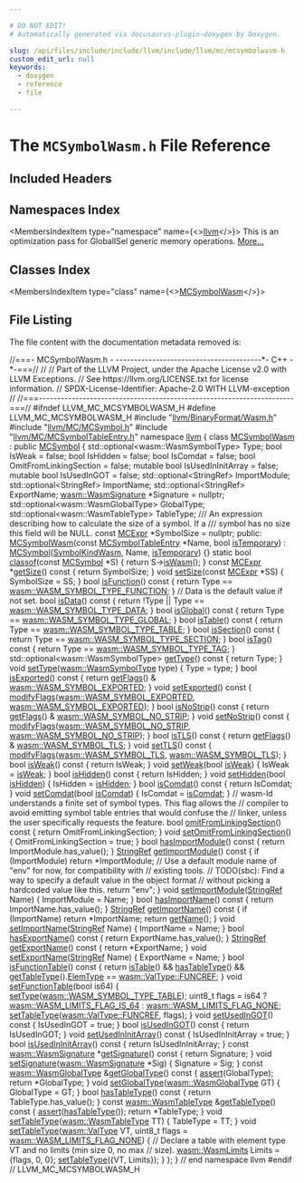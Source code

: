 ```yaml
---

# DO NOT EDIT!
# Automatically generated via docusaurus-plugin-doxygen by Doxygen.

slug: /api/files/include/include/llvm/include/llvm/mc/mcsymbolwasm-h
custom_edit_url: null
keywords:
  - doxygen
  - reference
  - file

---
```





# The `MCSymbolWasm.h` File Reference

<DoxygenPage pluginConfig={pluginConfig}>



## Included Headers

<IncludesList>
<IncludesListItem
  filePath="llvm/BinaryFormat/Wasm.h"
  permalink="/docs/api/files/include/include/llvm/include/llvm/binaryformat/wasm-h"
  isLocal="true" />
<IncludesListItem
  filePath="llvm/MC/MCSymbol.h"
  permalink="/docs/api/files/include/include/llvm/include/llvm/mc/mcsymbol-h"
  isLocal="true" />
<IncludesListItem
  filePath="llvm/MC/MCSymbolTableEntry.h"
  permalink="/docs/api/files/include/include/llvm/include/llvm/mc/mcsymboltableentry-h"
  isLocal="true" />
</IncludesList>

## Namespaces Index

<MembersIndex>

<MembersIndexItem
  type="namespace"
  name={<><a href="/docs/api/namespaces/llvm">llvm</a></>}>
This is an optimization pass for GlobalISel generic memory operations. <a href="/docs/api/namespaces/llvm/#details">More...</a>
</MembersIndexItem>

</MembersIndex>

## Classes Index

<MembersIndex>

<MembersIndexItem
  type="class"
  name={<><a href="/docs/api/classes/llvm/mcsymbolwasm">MCSymbolWasm</a></>}>
</MembersIndexItem>

</MembersIndex>


## File Listing

The file content with the documentation metadata removed is:

<ProgramListing>

<Link id="l00001" /><CodeLine lineNumber="1"><Highlight kind="comment">//===- MCSymbolWasm.h -  ----------------------------------------&#42;- C++ -&#42;-===//</Highlight><Highlight kind="normal"></Highlight></CodeLine>
<Link id="l00002" /><CodeLine lineNumber="2"><Highlight kind="normal"></Highlight><Highlight kind="comment">//</Highlight><Highlight kind="normal"></Highlight></CodeLine>
<Link id="l00003" /><CodeLine lineNumber="3"><Highlight kind="normal"></Highlight><Highlight kind="comment">// Part of the LLVM Project, under the Apache License v2.0 with LLVM Exceptions.</Highlight><Highlight kind="normal"></Highlight></CodeLine>
<Link id="l00004" /><CodeLine lineNumber="4"><Highlight kind="normal"></Highlight><Highlight kind="comment">// See https://llvm.org/LICENSE.txt for license information.</Highlight><Highlight kind="normal"></Highlight></CodeLine>
<Link id="l00005" /><CodeLine lineNumber="5"><Highlight kind="normal"></Highlight><Highlight kind="comment">// SPDX-License-Identifier: Apache-2.0 WITH LLVM-exception</Highlight><Highlight kind="normal"></Highlight></CodeLine>
<Link id="l00006" /><CodeLine lineNumber="6"><Highlight kind="normal"></Highlight><Highlight kind="comment">//</Highlight><Highlight kind="normal"></Highlight></CodeLine>
<Link id="l00007" /><CodeLine lineNumber="7"><Highlight kind="normal"></Highlight><Highlight kind="comment">//===----------------------------------------------------------------------===//</Highlight><Highlight kind="normal"></Highlight></CodeLine>
<Link id="l00008" /><CodeLine lineNumber="8"><Highlight kind="normal"></Highlight><Highlight kind="preprocessor">#ifndef LLVM&#95;MC&#95;MCSYMBOLWASM&#95;H</Highlight><Highlight kind="normal"></Highlight></CodeLine>
<Link id="l00009" /><CodeLine lineNumber="9"><Highlight kind="normal"></Highlight><Highlight kind="preprocessor">#define LLVM&#95;MC&#95;MCSYMBOLWASM&#95;H</Highlight><Highlight kind="normal"></Highlight></CodeLine>
<Link id="l00010" /><CodeLine lineNumber="10"><Highlight kind="normal"></Highlight></CodeLine>
<Link id="l00011" /><CodeLine lineNumber="11"><Highlight kind="normal"></Highlight><Highlight kind="preprocessor">#include &quot;<a href="/docs/api/files/include/include/llvm/include/llvm/binaryformat/wasm-h">llvm/BinaryFormat/Wasm.h</a>&quot;</Highlight><Highlight kind="normal"></Highlight></CodeLine>
<Link id="l00012" /><CodeLine lineNumber="12"><Highlight kind="normal"></Highlight><Highlight kind="preprocessor">#include &quot;<a href="/docs/api/files/include/include/llvm/include/llvm/mc/mcsymbol-h">llvm/MC/MCSymbol.h</a>&quot;</Highlight><Highlight kind="normal"></Highlight></CodeLine>
<Link id="l00013" /><CodeLine lineNumber="13"><Highlight kind="normal"></Highlight><Highlight kind="preprocessor">#include &quot;<a href="/docs/api/files/include/include/llvm/include/llvm/mc/mcsymboltableentry-h">llvm/MC/MCSymbolTableEntry.h</a>&quot;</Highlight><Highlight kind="normal"></Highlight></CodeLine>
<Link id="l00014" /><CodeLine lineNumber="14"><Highlight kind="normal"></Highlight></CodeLine>
<Link id="l00015" /><CodeLine lineNumber="15"><Highlight kind="normal"></Highlight><Highlight kind="keyword">namespace </Highlight><Highlight kind="normal"><a href="/docs/api/namespaces/llvm">llvm</a> &#123;</Highlight></CodeLine>
<Link id="l00016" /><CodeLine lineNumber="16"><Highlight kind="normal"></Highlight></CodeLine>
<Link id="l00017" /><CodeLine lineNumber="17" lineLink="/docs/api/classes/llvm/mcsymbolwasm"><Highlight kind="normal"></Highlight><Highlight kind="keyword">class </Highlight><Highlight kind="normal"><a href="/docs/api/classes/llvm/mcsymbolwasm/#a3b1a4d377afcb0e8b74c7b1da059ed45">MCSymbolWasm</a> : </Highlight><Highlight kind="keyword">public</Highlight><Highlight kind="normal"> <a href="/docs/api/classes/llvm/mcsymbol/#a66a74a9d90f80bcf982d70ab2446862e">MCSymbol</a> &#123;</Highlight></CodeLine>
<Link id="l00018" /><CodeLine lineNumber="18"><Highlight kind="normal">  std::optional&lt;wasm::WasmSymbolType&gt; Type;</Highlight></CodeLine>
<Link id="l00019" /><CodeLine lineNumber="19"><Highlight kind="normal">  </Highlight><Highlight kind="keywordtype">bool</Highlight><Highlight kind="normal"> IsWeak = </Highlight><Highlight kind="keyword">false</Highlight><Highlight kind="normal">;</Highlight></CodeLine>
<Link id="l00020" /><CodeLine lineNumber="20"><Highlight kind="normal">  </Highlight><Highlight kind="keywordtype">bool</Highlight><Highlight kind="normal"> IsHidden = </Highlight><Highlight kind="keyword">false</Highlight><Highlight kind="normal">;</Highlight></CodeLine>
<Link id="l00021" /><CodeLine lineNumber="21"><Highlight kind="normal">  </Highlight><Highlight kind="keywordtype">bool</Highlight><Highlight kind="normal"> IsComdat = </Highlight><Highlight kind="keyword">false</Highlight><Highlight kind="normal">;</Highlight></CodeLine>
<Link id="l00022" /><CodeLine lineNumber="22"><Highlight kind="normal">  </Highlight><Highlight kind="keywordtype">bool</Highlight><Highlight kind="normal"> OmitFromLinkingSection = </Highlight><Highlight kind="keyword">false</Highlight><Highlight kind="normal">;</Highlight></CodeLine>
<Link id="l00023" /><CodeLine lineNumber="23"><Highlight kind="normal">  </Highlight><Highlight kind="keyword">mutable</Highlight><Highlight kind="normal"> </Highlight><Highlight kind="keywordtype">bool</Highlight><Highlight kind="normal"> IsUsedInInitArray = </Highlight><Highlight kind="keyword">false</Highlight><Highlight kind="normal">;</Highlight></CodeLine>
<Link id="l00024" /><CodeLine lineNumber="24"><Highlight kind="normal">  </Highlight><Highlight kind="keyword">mutable</Highlight><Highlight kind="normal"> </Highlight><Highlight kind="keywordtype">bool</Highlight><Highlight kind="normal"> IsUsedInGOT = </Highlight><Highlight kind="keyword">false</Highlight><Highlight kind="normal">;</Highlight></CodeLine>
<Link id="l00025" /><CodeLine lineNumber="25"><Highlight kind="normal">  std::optional&lt;StringRef&gt; ImportModule;</Highlight></CodeLine>
<Link id="l00026" /><CodeLine lineNumber="26"><Highlight kind="normal">  std::optional&lt;StringRef&gt; ImportName;</Highlight></CodeLine>
<Link id="l00027" /><CodeLine lineNumber="27"><Highlight kind="normal">  std::optional&lt;StringRef&gt; ExportName;</Highlight></CodeLine>
<Link id="l00028" /><CodeLine lineNumber="28"><Highlight kind="normal">  <a href="/docs/api/structs/llvm/wasm/wasmsignature">wasm::WasmSignature</a> &#42;Signature = </Highlight><Highlight kind="keyword">nullptr</Highlight><Highlight kind="normal">;</Highlight></CodeLine>
<Link id="l00029" /><CodeLine lineNumber="29"><Highlight kind="normal">  std::optional&lt;wasm::WasmGlobalType&gt; GlobalType;</Highlight></CodeLine>
<Link id="l00030" /><CodeLine lineNumber="30"><Highlight kind="normal">  std::optional&lt;wasm::WasmTableType&gt; TableType;</Highlight></CodeLine>
<Link id="l00031" /><CodeLine lineNumber="31"><Highlight kind="normal"></Highlight><Highlight kind="comment"></Highlight></CodeLine>
<Link id="l00032" /><CodeLine lineNumber="32"><Highlight kind="comment">  /// An expression describing how to calculate the size of a symbol. If a</Highlight></CodeLine>
<Link id="l00033" /><CodeLine lineNumber="33"><Highlight kind="comment">  /// symbol has no size this field will be NULL.</Highlight><Highlight kind="normal"></Highlight></CodeLine>
<Link id="l00034" /><CodeLine lineNumber="34"><Highlight kind="normal">  </Highlight><Highlight kind="keyword">const</Highlight><Highlight kind="normal"> <a href="/docs/api/classes/llvm/mcsymbol/#a4003ba7a2726fde2214660963213cc31">MCExpr</a> &#42;SymbolSize = </Highlight><Highlight kind="keyword">nullptr</Highlight><Highlight kind="normal">;</Highlight></CodeLine>
<Link id="l00035" /><CodeLine lineNumber="35"><Highlight kind="normal"></Highlight></CodeLine>
<Link id="l00036" /><CodeLine lineNumber="36"><Highlight kind="normal"></Highlight><Highlight kind="keyword">public</Highlight><Highlight kind="normal">:</Highlight></CodeLine>
<Link id="l00037" /><CodeLine lineNumber="37" lineLink="/docs/api/classes/llvm/mcsymbolwasm/#a3b1a4d377afcb0e8b74c7b1da059ed45"><Highlight kind="normal">  <a href="/docs/api/classes/llvm/mcsymbolwasm/#a3b1a4d377afcb0e8b74c7b1da059ed45">MCSymbolWasm</a>(</Highlight><Highlight kind="keyword">const</Highlight><Highlight kind="normal"> <a href="/docs/api/namespaces/llvm/#a9f4cf9e4567dcf87070176a271b63e38">MCSymbolTableEntry</a> &#42;Name, </Highlight><Highlight kind="keywordtype">bool</Highlight><Highlight kind="normal"> <a href="/docs/api/classes/llvm/mcsymbol/#acb1c818c7e94eb25afce63fc2f91c0e2">isTemporary</a>)</Highlight></CodeLine>
<Link id="l00038" /><CodeLine lineNumber="38"><Highlight kind="normal">      : <a href="/docs/api/classes/llvm/mcsymbol/#a66a74a9d90f80bcf982d70ab2446862e">MCSymbol</a>(<a href="/docs/api/classes/llvm/mcsymbol/#ab8dab642726ffad2a75d9fb7e4ec4291aba489d15d843572410f5bbf9dcba0934">SymbolKindWasm</a>, Name, <a href="/docs/api/classes/llvm/mcsymbol/#acb1c818c7e94eb25afce63fc2f91c0e2">isTemporary</a>) &#123;&#125;</Highlight></CodeLine>
<Link id="l00039" /><CodeLine lineNumber="39" lineLink="/docs/api/classes/llvm/mcsymbolwasm/#a18b060951fe2c68b6071614499e1d8ab"><Highlight kind="normal">  </Highlight><Highlight kind="keyword">static</Highlight><Highlight kind="normal"> </Highlight><Highlight kind="keywordtype">bool</Highlight><Highlight kind="normal"> <a href="/docs/api/classes/llvm/mcsymbolwasm/#a18b060951fe2c68b6071614499e1d8ab">classof</a>(</Highlight><Highlight kind="keyword">const</Highlight><Highlight kind="normal"> <a href="/docs/api/classes/llvm/mcsymbol/#a66a74a9d90f80bcf982d70ab2446862e">MCSymbol</a> &#42;S) &#123; </Highlight><Highlight kind="keywordflow">return</Highlight><Highlight kind="normal"> S-&gt;<a href="/docs/api/classes/llvm/mcsymbol/#a063e60f6284c95d6447e7afbfb4e8ace">isWasm</a>(); &#125;</Highlight></CodeLine>
<Link id="l00040" /><CodeLine lineNumber="40"><Highlight kind="normal"></Highlight></CodeLine>
<Link id="l00041" /><CodeLine lineNumber="41" lineLink="/docs/api/classes/llvm/mcsymbolwasm/#a4be99a3a42bbf0d95ef6ae77e3739696"><Highlight kind="normal">  </Highlight><Highlight kind="keyword">const</Highlight><Highlight kind="normal"> <a href="/docs/api/classes/llvm/mcsymbol/#a4003ba7a2726fde2214660963213cc31">MCExpr</a> &#42;<a href="/docs/api/classes/llvm/mcsymbolwasm/#a4be99a3a42bbf0d95ef6ae77e3739696">getSize</a>()</Highlight><Highlight kind="keyword"> const </Highlight><Highlight kind="normal">&#123; </Highlight><Highlight kind="keywordflow">return</Highlight><Highlight kind="normal"> SymbolSize; &#125;</Highlight></CodeLine>
<Link id="l00042" /><CodeLine lineNumber="42" lineLink="/docs/api/classes/llvm/mcsymbolwasm/#af330152133430b4db138c108eeda9afa"><Highlight kind="normal">  </Highlight><Highlight kind="keywordtype">void</Highlight><Highlight kind="normal"> <a href="/docs/api/classes/llvm/mcsymbolwasm/#af330152133430b4db138c108eeda9afa">setSize</a>(</Highlight><Highlight kind="keyword">const</Highlight><Highlight kind="normal"> <a href="/docs/api/classes/llvm/mcsymbol/#a4003ba7a2726fde2214660963213cc31">MCExpr</a> &#42;SS) &#123; SymbolSize = SS; &#125;</Highlight></CodeLine>
<Link id="l00043" /><CodeLine lineNumber="43"><Highlight kind="normal"></Highlight></CodeLine>
<Link id="l00044" /><CodeLine lineNumber="44" lineLink="/docs/api/classes/llvm/mcsymbolwasm/#af29669e65379f28f1a8a33c9669d10c9"><Highlight kind="normal">  </Highlight><Highlight kind="keywordtype">bool</Highlight><Highlight kind="normal"> <a href="/docs/api/classes/llvm/mcsymbolwasm/#af29669e65379f28f1a8a33c9669d10c9">isFunction</a>()</Highlight><Highlight kind="keyword"> const </Highlight><Highlight kind="normal">&#123; </Highlight><Highlight kind="keywordflow">return</Highlight><Highlight kind="normal"> Type == <a href="/docs/api/namespaces/llvm/wasm/#a6ee7ebc24e11c434031e9653d7f00529ae2d3246e8f9451c96b200707078c83d9">wasm::WASM&#95;SYMBOL&#95;TYPE&#95;FUNCTION</a>; &#125;</Highlight></CodeLine>
<Link id="l00045" /><CodeLine lineNumber="45"><Highlight kind="normal">  </Highlight><Highlight kind="comment">// Data is the default value if not set.</Highlight><Highlight kind="normal"></Highlight></CodeLine>
<Link id="l00046" /><CodeLine lineNumber="46" lineLink="/docs/api/classes/llvm/mcsymbolwasm/#ae44253a72e870a7e69f9b7ce14a20ae6"><Highlight kind="normal">  </Highlight><Highlight kind="keywordtype">bool</Highlight><Highlight kind="normal"> <a href="/docs/api/classes/llvm/mcsymbolwasm/#ae44253a72e870a7e69f9b7ce14a20ae6">isData</a>()</Highlight><Highlight kind="keyword"> const </Highlight><Highlight kind="normal">&#123; </Highlight><Highlight kind="keywordflow">return</Highlight><Highlight kind="normal"> !Type || Type == <a href="/docs/api/namespaces/llvm/wasm/#a6ee7ebc24e11c434031e9653d7f00529a3bf8c7186acf1ffbf50c1f7c915554bb">wasm::WASM&#95;SYMBOL&#95;TYPE&#95;DATA</a>; &#125;</Highlight></CodeLine>
<Link id="l00047" /><CodeLine lineNumber="47" lineLink="/docs/api/classes/llvm/mcsymbolwasm/#a021e36df6773457087c3395d22ad76f2"><Highlight kind="normal">  </Highlight><Highlight kind="keywordtype">bool</Highlight><Highlight kind="normal"> <a href="/docs/api/classes/llvm/mcsymbolwasm/#a021e36df6773457087c3395d22ad76f2">isGlobal</a>()</Highlight><Highlight kind="keyword"> const </Highlight><Highlight kind="normal">&#123; </Highlight><Highlight kind="keywordflow">return</Highlight><Highlight kind="normal"> Type == <a href="/docs/api/namespaces/llvm/wasm/#a6ee7ebc24e11c434031e9653d7f00529a36f3d68b8025222c9f73a586aee5932f">wasm::WASM&#95;SYMBOL&#95;TYPE&#95;GLOBAL</a>; &#125;</Highlight></CodeLine>
<Link id="l00048" /><CodeLine lineNumber="48" lineLink="/docs/api/classes/llvm/mcsymbolwasm/#ab9ab563f7a291d954ed63612309b8161"><Highlight kind="normal">  </Highlight><Highlight kind="keywordtype">bool</Highlight><Highlight kind="normal"> <a href="/docs/api/classes/llvm/mcsymbolwasm/#ab9ab563f7a291d954ed63612309b8161">isTable</a>()</Highlight><Highlight kind="keyword"> const </Highlight><Highlight kind="normal">&#123; </Highlight><Highlight kind="keywordflow">return</Highlight><Highlight kind="normal"> Type == <a href="/docs/api/namespaces/llvm/wasm/#a6ee7ebc24e11c434031e9653d7f00529a7e6d4cfa5233363b413a1b9997c98d7c">wasm::WASM&#95;SYMBOL&#95;TYPE&#95;TABLE</a>; &#125;</Highlight></CodeLine>
<Link id="l00049" /><CodeLine lineNumber="49" lineLink="/docs/api/classes/llvm/mcsymbolwasm/#aa0b7daf6c01b225f2a0b4e232c8b7a50"><Highlight kind="normal">  </Highlight><Highlight kind="keywordtype">bool</Highlight><Highlight kind="normal"> <a href="/docs/api/classes/llvm/mcsymbolwasm/#aa0b7daf6c01b225f2a0b4e232c8b7a50">isSection</a>()</Highlight><Highlight kind="keyword"> const </Highlight><Highlight kind="normal">&#123; </Highlight><Highlight kind="keywordflow">return</Highlight><Highlight kind="normal"> Type == <a href="/docs/api/namespaces/llvm/wasm/#a6ee7ebc24e11c434031e9653d7f00529ad7d988e101231ece62ebfe7d06884a1f">wasm::WASM&#95;SYMBOL&#95;TYPE&#95;SECTION</a>; &#125;</Highlight></CodeLine>
<Link id="l00050" /><CodeLine lineNumber="50" lineLink="/docs/api/classes/llvm/mcsymbolwasm/#ae56e445b93e9f0caadc3de0b4b77aab7"><Highlight kind="normal">  </Highlight><Highlight kind="keywordtype">bool</Highlight><Highlight kind="normal"> <a href="/docs/api/classes/llvm/mcsymbolwasm/#ae56e445b93e9f0caadc3de0b4b77aab7">isTag</a>()</Highlight><Highlight kind="keyword"> const </Highlight><Highlight kind="normal">&#123; </Highlight><Highlight kind="keywordflow">return</Highlight><Highlight kind="normal"> Type == <a href="/docs/api/namespaces/llvm/wasm/#a6ee7ebc24e11c434031e9653d7f00529a47169d0c34c301e7580280da4dc576a6">wasm::WASM&#95;SYMBOL&#95;TYPE&#95;TAG</a>; &#125;</Highlight></CodeLine>
<Link id="l00051" /><CodeLine lineNumber="51"><Highlight kind="normal"></Highlight></CodeLine>
<Link id="l00052" /><CodeLine lineNumber="52" lineLink="/docs/api/classes/llvm/mcsymbolwasm/#af3dcaf743b04a6ee2c241b2259959b4a"><Highlight kind="normal">  std::optional&lt;wasm::WasmSymbolType&gt; <a href="/docs/api/classes/llvm/mcsymbolwasm/#af3dcaf743b04a6ee2c241b2259959b4a">getType</a>()</Highlight><Highlight kind="keyword"> const </Highlight><Highlight kind="normal">&#123; </Highlight><Highlight kind="keywordflow">return</Highlight><Highlight kind="normal"> Type; &#125;</Highlight></CodeLine>
<Link id="l00053" /><CodeLine lineNumber="53"><Highlight kind="normal"></Highlight></CodeLine>
<Link id="l00054" /><CodeLine lineNumber="54" lineLink="/docs/api/classes/llvm/mcsymbolwasm/#a817a67945b1632513e9b43ca0da9aacd"><Highlight kind="normal">  </Highlight><Highlight kind="keywordtype">void</Highlight><Highlight kind="normal"> <a href="/docs/api/classes/llvm/mcsymbolwasm/#a817a67945b1632513e9b43ca0da9aacd">setType</a>(<a href="/docs/api/namespaces/llvm/wasm/#a6ee7ebc24e11c434031e9653d7f00529">wasm::WasmSymbolType</a> type) &#123; Type = type; &#125;</Highlight></CodeLine>
<Link id="l00055" /><CodeLine lineNumber="55"><Highlight kind="normal"></Highlight></CodeLine>
<Link id="l00056" /><CodeLine lineNumber="56" lineLink="/docs/api/classes/llvm/mcsymbolwasm/#a2b84295e51434ac5b2b268a2fa7c130c"><Highlight kind="normal">  </Highlight><Highlight kind="keywordtype">bool</Highlight><Highlight kind="normal"> <a href="/docs/api/classes/llvm/mcsymbolwasm/#a2b84295e51434ac5b2b268a2fa7c130c">isExported</a>()</Highlight><Highlight kind="keyword"> const </Highlight><Highlight kind="normal">&#123;</Highlight></CodeLine>
<Link id="l00057" /><CodeLine lineNumber="57"><Highlight kind="normal">    </Highlight><Highlight kind="keywordflow">return</Highlight><Highlight kind="normal"> <a href="/docs/api/classes/llvm/mcsymbol/#a712cacf1731d527651876ac16e90cad0">getFlags</a>() &amp; <a href="/docs/api/namespaces/llvm/wasm/#a8030ced805cc560d06af7948a8f6bb6f">wasm::WASM&#95;SYMBOL&#95;EXPORTED</a>;</Highlight></CodeLine>
<Link id="l00058" /><CodeLine lineNumber="58"><Highlight kind="normal">  &#125;</Highlight></CodeLine>
<Link id="l00059" /><CodeLine lineNumber="59" lineLink="/docs/api/classes/llvm/mcsymbolwasm/#ab601ca3b61286b47c425b061856e876f"><Highlight kind="normal">  </Highlight><Highlight kind="keywordtype">void</Highlight><Highlight kind="normal"> <a href="/docs/api/classes/llvm/mcsymbolwasm/#ab601ca3b61286b47c425b061856e876f">setExported</a>()</Highlight><Highlight kind="keyword"> const </Highlight><Highlight kind="normal">&#123;</Highlight></CodeLine>
<Link id="l00060" /><CodeLine lineNumber="60"><Highlight kind="normal">    <a href="/docs/api/classes/llvm/mcsymbol/#a4f740178324a11d838ee335b2986d6eb">modifyFlags</a>(<a href="/docs/api/namespaces/llvm/wasm/#a8030ced805cc560d06af7948a8f6bb6f">wasm::WASM&#95;SYMBOL&#95;EXPORTED</a>, <a href="/docs/api/namespaces/llvm/wasm/#a8030ced805cc560d06af7948a8f6bb6f">wasm::WASM&#95;SYMBOL&#95;EXPORTED</a>);</Highlight></CodeLine>
<Link id="l00061" /><CodeLine lineNumber="61"><Highlight kind="normal">  &#125;</Highlight></CodeLine>
<Link id="l00062" /><CodeLine lineNumber="62"><Highlight kind="normal"></Highlight></CodeLine>
<Link id="l00063" /><CodeLine lineNumber="63" lineLink="/docs/api/classes/llvm/mcsymbolwasm/#a903f25fc3d903840c154d513b80942da"><Highlight kind="normal">  </Highlight><Highlight kind="keywordtype">bool</Highlight><Highlight kind="normal"> <a href="/docs/api/classes/llvm/mcsymbolwasm/#a903f25fc3d903840c154d513b80942da">isNoStrip</a>()</Highlight><Highlight kind="keyword"> const </Highlight><Highlight kind="normal">&#123;</Highlight></CodeLine>
<Link id="l00064" /><CodeLine lineNumber="64"><Highlight kind="normal">    </Highlight><Highlight kind="keywordflow">return</Highlight><Highlight kind="normal"> <a href="/docs/api/classes/llvm/mcsymbol/#a712cacf1731d527651876ac16e90cad0">getFlags</a>() &amp; <a href="/docs/api/namespaces/llvm/wasm/#a0ebe6b8e2293d161eef6e6ccfb89397c">wasm::WASM&#95;SYMBOL&#95;NO&#95;STRIP</a>;</Highlight></CodeLine>
<Link id="l00065" /><CodeLine lineNumber="65"><Highlight kind="normal">  &#125;</Highlight></CodeLine>
<Link id="l00066" /><CodeLine lineNumber="66" lineLink="/docs/api/classes/llvm/mcsymbolwasm/#a67c1c155ac78b299701444d7a31046e5"><Highlight kind="normal">  </Highlight><Highlight kind="keywordtype">void</Highlight><Highlight kind="normal"> <a href="/docs/api/classes/llvm/mcsymbolwasm/#a67c1c155ac78b299701444d7a31046e5">setNoStrip</a>()</Highlight><Highlight kind="keyword"> const </Highlight><Highlight kind="normal">&#123;</Highlight></CodeLine>
<Link id="l00067" /><CodeLine lineNumber="67"><Highlight kind="normal">    <a href="/docs/api/classes/llvm/mcsymbol/#a4f740178324a11d838ee335b2986d6eb">modifyFlags</a>(<a href="/docs/api/namespaces/llvm/wasm/#a0ebe6b8e2293d161eef6e6ccfb89397c">wasm::WASM&#95;SYMBOL&#95;NO&#95;STRIP</a>, <a href="/docs/api/namespaces/llvm/wasm/#a0ebe6b8e2293d161eef6e6ccfb89397c">wasm::WASM&#95;SYMBOL&#95;NO&#95;STRIP</a>);</Highlight></CodeLine>
<Link id="l00068" /><CodeLine lineNumber="68"><Highlight kind="normal">  &#125;</Highlight></CodeLine>
<Link id="l00069" /><CodeLine lineNumber="69"><Highlight kind="normal"></Highlight></CodeLine>
<Link id="l00070" /><CodeLine lineNumber="70" lineLink="/docs/api/classes/llvm/mcsymbolwasm/#af0aaed75ab9d50975313452d033616e5"><Highlight kind="normal">  </Highlight><Highlight kind="keywordtype">bool</Highlight><Highlight kind="normal"> <a href="/docs/api/classes/llvm/mcsymbolwasm/#af0aaed75ab9d50975313452d033616e5">isTLS</a>()</Highlight><Highlight kind="keyword"> const </Highlight><Highlight kind="normal">&#123; </Highlight><Highlight kind="keywordflow">return</Highlight><Highlight kind="normal"> <a href="/docs/api/classes/llvm/mcsymbol/#a712cacf1731d527651876ac16e90cad0">getFlags</a>() &amp; <a href="/docs/api/namespaces/llvm/wasm/#a406d59a61d7b0d3345136e6a0f442b6e">wasm::WASM&#95;SYMBOL&#95;TLS</a>; &#125;</Highlight></CodeLine>
<Link id="l00071" /><CodeLine lineNumber="71" lineLink="/docs/api/classes/llvm/mcsymbolwasm/#af9d60a95bc4f401939956b7328ee70d9"><Highlight kind="normal">  </Highlight><Highlight kind="keywordtype">void</Highlight><Highlight kind="normal"> <a href="/docs/api/classes/llvm/mcsymbolwasm/#af9d60a95bc4f401939956b7328ee70d9">setTLS</a>()</Highlight><Highlight kind="keyword"> const </Highlight><Highlight kind="normal">&#123;</Highlight></CodeLine>
<Link id="l00072" /><CodeLine lineNumber="72"><Highlight kind="normal">    <a href="/docs/api/classes/llvm/mcsymbol/#a4f740178324a11d838ee335b2986d6eb">modifyFlags</a>(<a href="/docs/api/namespaces/llvm/wasm/#a406d59a61d7b0d3345136e6a0f442b6e">wasm::WASM&#95;SYMBOL&#95;TLS</a>, <a href="/docs/api/namespaces/llvm/wasm/#a406d59a61d7b0d3345136e6a0f442b6e">wasm::WASM&#95;SYMBOL&#95;TLS</a>);</Highlight></CodeLine>
<Link id="l00073" /><CodeLine lineNumber="73"><Highlight kind="normal">  &#125;</Highlight></CodeLine>
<Link id="l00074" /><CodeLine lineNumber="74"><Highlight kind="normal"></Highlight></CodeLine>
<Link id="l00075" /><CodeLine lineNumber="75" lineLink="/docs/api/classes/llvm/mcsymbolwasm/#afaa960aaf1389b277d2b4698848e5a0d"><Highlight kind="normal">  </Highlight><Highlight kind="keywordtype">bool</Highlight><Highlight kind="normal"> <a href="/docs/api/classes/llvm/mcsymbolwasm/#afaa960aaf1389b277d2b4698848e5a0d">isWeak</a>()</Highlight><Highlight kind="keyword"> const </Highlight><Highlight kind="normal">&#123; </Highlight><Highlight kind="keywordflow">return</Highlight><Highlight kind="normal"> IsWeak; &#125;</Highlight></CodeLine>
<Link id="l00076" /><CodeLine lineNumber="76" lineLink="/docs/api/classes/llvm/mcsymbolwasm/#a7e5b64abdda5a509f48743e420f4acb5"><Highlight kind="normal">  </Highlight><Highlight kind="keywordtype">void</Highlight><Highlight kind="normal"> <a href="/docs/api/classes/llvm/mcsymbolwasm/#a7e5b64abdda5a509f48743e420f4acb5">setWeak</a>(</Highlight><Highlight kind="keywordtype">bool</Highlight><Highlight kind="normal"> <a href="/docs/api/classes/llvm/mcsymbolwasm/#afaa960aaf1389b277d2b4698848e5a0d">isWeak</a>) &#123; IsWeak = <a href="/docs/api/classes/llvm/mcsymbolwasm/#afaa960aaf1389b277d2b4698848e5a0d">isWeak</a>; &#125;</Highlight></CodeLine>
<Link id="l00077" /><CodeLine lineNumber="77"><Highlight kind="normal"></Highlight></CodeLine>
<Link id="l00078" /><CodeLine lineNumber="78" lineLink="/docs/api/classes/llvm/mcsymbolwasm/#a9ebc3c728aa91b31e6d827d02e55fdc6"><Highlight kind="normal">  </Highlight><Highlight kind="keywordtype">bool</Highlight><Highlight kind="normal"> <a href="/docs/api/classes/llvm/mcsymbolwasm/#a9ebc3c728aa91b31e6d827d02e55fdc6">isHidden</a>()</Highlight><Highlight kind="keyword"> const </Highlight><Highlight kind="normal">&#123; </Highlight><Highlight kind="keywordflow">return</Highlight><Highlight kind="normal"> IsHidden; &#125;</Highlight></CodeLine>
<Link id="l00079" /><CodeLine lineNumber="79" lineLink="/docs/api/classes/llvm/mcsymbolwasm/#a8d89991eadd01d39609d0b9a569bee71"><Highlight kind="normal">  </Highlight><Highlight kind="keywordtype">void</Highlight><Highlight kind="normal"> <a href="/docs/api/classes/llvm/mcsymbolwasm/#a8d89991eadd01d39609d0b9a569bee71">setHidden</a>(</Highlight><Highlight kind="keywordtype">bool</Highlight><Highlight kind="normal"> <a href="/docs/api/classes/llvm/mcsymbolwasm/#a9ebc3c728aa91b31e6d827d02e55fdc6">isHidden</a>) &#123; IsHidden = <a href="/docs/api/classes/llvm/mcsymbolwasm/#a9ebc3c728aa91b31e6d827d02e55fdc6">isHidden</a>; &#125;</Highlight></CodeLine>
<Link id="l00080" /><CodeLine lineNumber="80"><Highlight kind="normal"></Highlight></CodeLine>
<Link id="l00081" /><CodeLine lineNumber="81" lineLink="/docs/api/classes/llvm/mcsymbolwasm/#acdc1ecc9ad5f0c1a3259bd47e8ff95f9"><Highlight kind="normal">  </Highlight><Highlight kind="keywordtype">bool</Highlight><Highlight kind="normal"> <a href="/docs/api/classes/llvm/mcsymbolwasm/#acdc1ecc9ad5f0c1a3259bd47e8ff95f9">isComdat</a>()</Highlight><Highlight kind="keyword"> const </Highlight><Highlight kind="normal">&#123; </Highlight><Highlight kind="keywordflow">return</Highlight><Highlight kind="normal"> IsComdat; &#125;</Highlight></CodeLine>
<Link id="l00082" /><CodeLine lineNumber="82" lineLink="/docs/api/classes/llvm/mcsymbolwasm/#a1b2eeed02c99b34cc1252ad86bb34b69"><Highlight kind="normal">  </Highlight><Highlight kind="keywordtype">void</Highlight><Highlight kind="normal"> <a href="/docs/api/classes/llvm/mcsymbolwasm/#a1b2eeed02c99b34cc1252ad86bb34b69">setComdat</a>(</Highlight><Highlight kind="keywordtype">bool</Highlight><Highlight kind="normal"> <a href="/docs/api/classes/llvm/mcsymbolwasm/#acdc1ecc9ad5f0c1a3259bd47e8ff95f9">isComdat</a>) &#123; IsComdat = <a href="/docs/api/classes/llvm/mcsymbolwasm/#acdc1ecc9ad5f0c1a3259bd47e8ff95f9">isComdat</a>; &#125;</Highlight></CodeLine>
<Link id="l00083" /><CodeLine lineNumber="83"><Highlight kind="normal"></Highlight></CodeLine>
<Link id="l00084" /><CodeLine lineNumber="84"><Highlight kind="normal">  </Highlight><Highlight kind="comment">// wasm-ld understands a finite set of symbol types.  This flag allows the</Highlight><Highlight kind="normal"></Highlight></CodeLine>
<Link id="l00085" /><CodeLine lineNumber="85"><Highlight kind="normal">  </Highlight><Highlight kind="comment">// compiler to avoid emitting symbol table entries that would confuse the</Highlight><Highlight kind="normal"></Highlight></CodeLine>
<Link id="l00086" /><CodeLine lineNumber="86"><Highlight kind="normal">  </Highlight><Highlight kind="comment">// linker, unless the user specifically requests the feature.</Highlight><Highlight kind="normal"></Highlight></CodeLine>
<Link id="l00087" /><CodeLine lineNumber="87" lineLink="/docs/api/classes/llvm/mcsymbolwasm/#ab08ba322a351661960566b5625495569"><Highlight kind="normal">  </Highlight><Highlight kind="keywordtype">bool</Highlight><Highlight kind="normal"> <a href="/docs/api/classes/llvm/mcsymbolwasm/#ab08ba322a351661960566b5625495569">omitFromLinkingSection</a>()</Highlight><Highlight kind="keyword"> const </Highlight><Highlight kind="normal">&#123; </Highlight><Highlight kind="keywordflow">return</Highlight><Highlight kind="normal"> OmitFromLinkingSection; &#125;</Highlight></CodeLine>
<Link id="l00088" /><CodeLine lineNumber="88" lineLink="/docs/api/classes/llvm/mcsymbolwasm/#a9b68f461b38d0ad3f9ff58f93e248de1"><Highlight kind="normal">  </Highlight><Highlight kind="keywordtype">void</Highlight><Highlight kind="normal"> <a href="/docs/api/classes/llvm/mcsymbolwasm/#a9b68f461b38d0ad3f9ff58f93e248de1">setOmitFromLinkingSection</a>() &#123; OmitFromLinkingSection = </Highlight><Highlight kind="keyword">true</Highlight><Highlight kind="normal">; &#125;</Highlight></CodeLine>
<Link id="l00089" /><CodeLine lineNumber="89"><Highlight kind="normal"></Highlight></CodeLine>
<Link id="l00090" /><CodeLine lineNumber="90" lineLink="/docs/api/classes/llvm/mcsymbolwasm/#a4d3dc9fc9281d6a21ea16e11edbcf30d"><Highlight kind="normal">  </Highlight><Highlight kind="keywordtype">bool</Highlight><Highlight kind="normal"> <a href="/docs/api/classes/llvm/mcsymbolwasm/#a4d3dc9fc9281d6a21ea16e11edbcf30d">hasImportModule</a>()</Highlight><Highlight kind="keyword"> const </Highlight><Highlight kind="normal">&#123; </Highlight><Highlight kind="keywordflow">return</Highlight><Highlight kind="normal"> ImportModule.has&#95;value(); &#125;</Highlight></CodeLine>
<Link id="l00091" /><CodeLine lineNumber="91" lineLink="/docs/api/classes/llvm/mcsymbolwasm/#a2b6529ceff66d509880f4e30e50fe2f9"><Highlight kind="normal">  <a href="/docs/api/classes/llvm/stringref">StringRef</a> <a href="/docs/api/classes/llvm/mcsymbolwasm/#a2b6529ceff66d509880f4e30e50fe2f9">getImportModule</a>()</Highlight><Highlight kind="keyword"> const </Highlight><Highlight kind="normal">&#123;</Highlight></CodeLine>
<Link id="l00092" /><CodeLine lineNumber="92"><Highlight kind="normal">    </Highlight><Highlight kind="keywordflow">if</Highlight><Highlight kind="normal"> (ImportModule)</Highlight></CodeLine>
<Link id="l00093" /><CodeLine lineNumber="93"><Highlight kind="normal">      </Highlight><Highlight kind="keywordflow">return</Highlight><Highlight kind="normal"> &#42;ImportModule;</Highlight></CodeLine>
<Link id="l00094" /><CodeLine lineNumber="94"><Highlight kind="normal">    </Highlight><Highlight kind="comment">// Use a default module name of &quot;env&quot; for now, for compatibility with</Highlight><Highlight kind="normal"></Highlight></CodeLine>
<Link id="l00095" /><CodeLine lineNumber="95"><Highlight kind="normal">    </Highlight><Highlight kind="comment">// existing tools.</Highlight><Highlight kind="normal"></Highlight></CodeLine>
<Link id="l00096" /><CodeLine lineNumber="96"><Highlight kind="normal">    </Highlight><Highlight kind="comment">// TODO(sbc): Find a way to specify a default value in the object format</Highlight><Highlight kind="normal"></Highlight></CodeLine>
<Link id="l00097" /><CodeLine lineNumber="97"><Highlight kind="normal">    </Highlight><Highlight kind="comment">// without picking a hardcoded value like this.</Highlight><Highlight kind="normal"></Highlight></CodeLine>
<Link id="l00098" /><CodeLine lineNumber="98"><Highlight kind="normal">    </Highlight><Highlight kind="keywordflow">return</Highlight><Highlight kind="normal"> </Highlight><Highlight kind="stringliteral">&quot;env&quot;</Highlight><Highlight kind="normal">;</Highlight></CodeLine>
<Link id="l00099" /><CodeLine lineNumber="99"><Highlight kind="normal">  &#125;</Highlight></CodeLine>
<Link id="l00100" /><CodeLine lineNumber="100" lineLink="/docs/api/classes/llvm/mcsymbolwasm/#a22c65364364450057e78a85f0ab10838"><Highlight kind="normal">  </Highlight><Highlight kind="keywordtype">void</Highlight><Highlight kind="normal"> <a href="/docs/api/classes/llvm/mcsymbolwasm/#a22c65364364450057e78a85f0ab10838">setImportModule</a>(<a href="/docs/api/classes/llvm/stringref">StringRef</a> Name) &#123; ImportModule = Name; &#125;</Highlight></CodeLine>
<Link id="l00101" /><CodeLine lineNumber="101"><Highlight kind="normal"></Highlight></CodeLine>
<Link id="l00102" /><CodeLine lineNumber="102" lineLink="/docs/api/classes/llvm/mcsymbolwasm/#af056be7de240107505a77a16ec790ac0"><Highlight kind="normal">  </Highlight><Highlight kind="keywordtype">bool</Highlight><Highlight kind="normal"> <a href="/docs/api/classes/llvm/mcsymbolwasm/#af056be7de240107505a77a16ec790ac0">hasImportName</a>()</Highlight><Highlight kind="keyword"> const </Highlight><Highlight kind="normal">&#123; </Highlight><Highlight kind="keywordflow">return</Highlight><Highlight kind="normal"> ImportName.has&#95;value(); &#125;</Highlight></CodeLine>
<Link id="l00103" /><CodeLine lineNumber="103" lineLink="/docs/api/classes/llvm/mcsymbolwasm/#a36fdd6258a57e9924a00446921669046"><Highlight kind="normal">  <a href="/docs/api/classes/llvm/stringref">StringRef</a> <a href="/docs/api/classes/llvm/mcsymbolwasm/#a36fdd6258a57e9924a00446921669046">getImportName</a>()</Highlight><Highlight kind="keyword"> const </Highlight><Highlight kind="normal">&#123;</Highlight></CodeLine>
<Link id="l00104" /><CodeLine lineNumber="104"><Highlight kind="normal">    </Highlight><Highlight kind="keywordflow">if</Highlight><Highlight kind="normal"> (ImportName)</Highlight></CodeLine>
<Link id="l00105" /><CodeLine lineNumber="105"><Highlight kind="normal">      </Highlight><Highlight kind="keywordflow">return</Highlight><Highlight kind="normal"> &#42;ImportName;</Highlight></CodeLine>
<Link id="l00106" /><CodeLine lineNumber="106"><Highlight kind="normal">    </Highlight><Highlight kind="keywordflow">return</Highlight><Highlight kind="normal"> <a href="/docs/api/classes/llvm/mcsymbol/#a57c7b2b9784361914262eeb0a6f0b18d">getName</a>();</Highlight></CodeLine>
<Link id="l00107" /><CodeLine lineNumber="107"><Highlight kind="normal">  &#125;</Highlight></CodeLine>
<Link id="l00108" /><CodeLine lineNumber="108" lineLink="/docs/api/classes/llvm/mcsymbolwasm/#a6ca6349278b2b3a0ba49fdff66c61bba"><Highlight kind="normal">  </Highlight><Highlight kind="keywordtype">void</Highlight><Highlight kind="normal"> <a href="/docs/api/classes/llvm/mcsymbolwasm/#a6ca6349278b2b3a0ba49fdff66c61bba">setImportName</a>(<a href="/docs/api/classes/llvm/stringref">StringRef</a> Name) &#123; ImportName = Name; &#125;</Highlight></CodeLine>
<Link id="l00109" /><CodeLine lineNumber="109"><Highlight kind="normal"></Highlight></CodeLine>
<Link id="l00110" /><CodeLine lineNumber="110" lineLink="/docs/api/classes/llvm/mcsymbolwasm/#aaf5765465e6dd1fc6877d8e5782ac624"><Highlight kind="normal">  </Highlight><Highlight kind="keywordtype">bool</Highlight><Highlight kind="normal"> <a href="/docs/api/classes/llvm/mcsymbolwasm/#aaf5765465e6dd1fc6877d8e5782ac624">hasExportName</a>()</Highlight><Highlight kind="keyword"> const </Highlight><Highlight kind="normal">&#123; </Highlight><Highlight kind="keywordflow">return</Highlight><Highlight kind="normal"> ExportName.has&#95;value(); &#125;</Highlight></CodeLine>
<Link id="l00111" /><CodeLine lineNumber="111" lineLink="/docs/api/classes/llvm/mcsymbolwasm/#ac63af1ba89b469d68d373e6bb8ee43e2"><Highlight kind="normal">  <a href="/docs/api/classes/llvm/stringref">StringRef</a> <a href="/docs/api/classes/llvm/mcsymbolwasm/#ac63af1ba89b469d68d373e6bb8ee43e2">getExportName</a>()</Highlight><Highlight kind="keyword"> const </Highlight><Highlight kind="normal">&#123; </Highlight><Highlight kind="keywordflow">return</Highlight><Highlight kind="normal"> &#42;ExportName; &#125;</Highlight></CodeLine>
<Link id="l00112" /><CodeLine lineNumber="112" lineLink="/docs/api/classes/llvm/mcsymbolwasm/#a8aa9eb84018c0d87097bb8d30b9623ed"><Highlight kind="normal">  </Highlight><Highlight kind="keywordtype">void</Highlight><Highlight kind="normal"> <a href="/docs/api/classes/llvm/mcsymbolwasm/#a8aa9eb84018c0d87097bb8d30b9623ed">setExportName</a>(<a href="/docs/api/classes/llvm/stringref">StringRef</a> Name) &#123; ExportName = Name; &#125;</Highlight></CodeLine>
<Link id="l00113" /><CodeLine lineNumber="113"><Highlight kind="normal"></Highlight></CodeLine>
<Link id="l00114" /><CodeLine lineNumber="114" lineLink="/docs/api/classes/llvm/mcsymbolwasm/#a5a2f276f396875ef912e9b13ba292663"><Highlight kind="normal">  </Highlight><Highlight kind="keywordtype">bool</Highlight><Highlight kind="normal"> <a href="/docs/api/classes/llvm/mcsymbolwasm/#a5a2f276f396875ef912e9b13ba292663">isFunctionTable</a>()</Highlight><Highlight kind="keyword"> const </Highlight><Highlight kind="normal">&#123;</Highlight></CodeLine>
<Link id="l00115" /><CodeLine lineNumber="115"><Highlight kind="normal">    </Highlight><Highlight kind="keywordflow">return</Highlight><Highlight kind="normal"> <a href="/docs/api/classes/llvm/mcsymbolwasm/#ab9ab563f7a291d954ed63612309b8161">isTable</a>() &amp;&amp; <a href="/docs/api/classes/llvm/mcsymbolwasm/#a5b4268f73b473ca305a50118d3684c45">hasTableType</a>() &amp;&amp;</Highlight></CodeLine>
<Link id="l00116" /><CodeLine lineNumber="116"><Highlight kind="normal">           <a href="/docs/api/classes/llvm/mcsymbolwasm/#a20d51e7d9f9147057c66d10f913a82a4">getTableType</a>().<a href="/docs/api/structs/llvm/wasm/wasmtabletype/#a9e6205df9696b4d237496b86b95389b7">ElemType</a> == <a href="/docs/api/namespaces/llvm/wasm/#a0ef8084534e2fa2859faac16914a7ff8a56830bd472296f98c7672a39085926ae">wasm::ValType::FUNCREF</a>;</Highlight></CodeLine>
<Link id="l00117" /><CodeLine lineNumber="117"><Highlight kind="normal">  &#125;</Highlight></CodeLine>
<Link id="l00118" /><CodeLine lineNumber="118" lineLink="/docs/api/classes/llvm/mcsymbolwasm/#a54d32c6868ad27b8c94d4d0e7134af2a"><Highlight kind="normal">  </Highlight><Highlight kind="keywordtype">void</Highlight><Highlight kind="normal"> <a href="/docs/api/classes/llvm/mcsymbolwasm/#a54d32c6868ad27b8c94d4d0e7134af2a">setFunctionTable</a>(</Highlight><Highlight kind="keywordtype">bool</Highlight><Highlight kind="normal"> is64) &#123;</Highlight></CodeLine>
<Link id="l00119" /><CodeLine lineNumber="119"><Highlight kind="normal">    <a href="/docs/api/classes/llvm/mcsymbolwasm/#a817a67945b1632513e9b43ca0da9aacd">setType</a>(<a href="/docs/api/namespaces/llvm/wasm/#a6ee7ebc24e11c434031e9653d7f00529a7e6d4cfa5233363b413a1b9997c98d7c">wasm::WASM&#95;SYMBOL&#95;TYPE&#95;TABLE</a>);</Highlight></CodeLine>
<Link id="l00120" /><CodeLine lineNumber="120"><Highlight kind="normal">    uint8&#95;t flags =</Highlight></CodeLine>
<Link id="l00121" /><CodeLine lineNumber="121"><Highlight kind="normal">        is64 ? <a href="/docs/api/namespaces/llvm/wasm/#a59b99a8ddca474dff358ee96d7a5b9ada5c31f95862dbfe9c083dbf74bb602292">wasm::WASM&#95;LIMITS&#95;FLAG&#95;IS&#95;64</a> : <a href="/docs/api/namespaces/llvm/wasm/#a59b99a8ddca474dff358ee96d7a5b9ada6b795ffd15b7b08b9a936f6fd6d0c6a7">wasm::WASM&#95;LIMITS&#95;FLAG&#95;NONE</a>;</Highlight></CodeLine>
<Link id="l00122" /><CodeLine lineNumber="122"><Highlight kind="normal">    <a href="/docs/api/classes/llvm/mcsymbolwasm/#a044b57ea7f09bf315fe429350de59d25">setTableType</a>(<a href="/docs/api/namespaces/llvm/wasm/#a0ef8084534e2fa2859faac16914a7ff8a56830bd472296f98c7672a39085926ae">wasm::ValType::FUNCREF</a>, flags);</Highlight></CodeLine>
<Link id="l00123" /><CodeLine lineNumber="123"><Highlight kind="normal">  &#125;</Highlight></CodeLine>
<Link id="l00124" /><CodeLine lineNumber="124"><Highlight kind="normal"></Highlight></CodeLine>
<Link id="l00125" /><CodeLine lineNumber="125" lineLink="/docs/api/classes/llvm/mcsymbolwasm/#ae56ab9b089a323046170c255a54ed9c5"><Highlight kind="normal">  </Highlight><Highlight kind="keywordtype">void</Highlight><Highlight kind="normal"> <a href="/docs/api/classes/llvm/mcsymbolwasm/#ae56ab9b089a323046170c255a54ed9c5">setUsedInGOT</a>()</Highlight><Highlight kind="keyword"> const </Highlight><Highlight kind="normal">&#123; IsUsedInGOT = </Highlight><Highlight kind="keyword">true</Highlight><Highlight kind="normal">; &#125;</Highlight></CodeLine>
<Link id="l00126" /><CodeLine lineNumber="126" lineLink="/docs/api/classes/llvm/mcsymbolwasm/#a2426e377a83ffde5eac50cbdb45a67ca"><Highlight kind="normal">  </Highlight><Highlight kind="keywordtype">bool</Highlight><Highlight kind="normal"> <a href="/docs/api/classes/llvm/mcsymbolwasm/#a2426e377a83ffde5eac50cbdb45a67ca">isUsedInGOT</a>()</Highlight><Highlight kind="keyword"> const </Highlight><Highlight kind="normal">&#123; </Highlight><Highlight kind="keywordflow">return</Highlight><Highlight kind="normal"> IsUsedInGOT; &#125;</Highlight></CodeLine>
<Link id="l00127" /><CodeLine lineNumber="127"><Highlight kind="normal"></Highlight></CodeLine>
<Link id="l00128" /><CodeLine lineNumber="128" lineLink="/docs/api/classes/llvm/mcsymbolwasm/#a9dc80c8bee21a7624569d9f3f8275165"><Highlight kind="normal">  </Highlight><Highlight kind="keywordtype">void</Highlight><Highlight kind="normal"> <a href="/docs/api/classes/llvm/mcsymbolwasm/#a9dc80c8bee21a7624569d9f3f8275165">setUsedInInitArray</a>()</Highlight><Highlight kind="keyword"> const </Highlight><Highlight kind="normal">&#123; IsUsedInInitArray = </Highlight><Highlight kind="keyword">true</Highlight><Highlight kind="normal">; &#125;</Highlight></CodeLine>
<Link id="l00129" /><CodeLine lineNumber="129" lineLink="/docs/api/classes/llvm/mcsymbolwasm/#aebf11978111e10d3d704afde069ce518"><Highlight kind="normal">  </Highlight><Highlight kind="keywordtype">bool</Highlight><Highlight kind="normal"> <a href="/docs/api/classes/llvm/mcsymbolwasm/#aebf11978111e10d3d704afde069ce518">isUsedInInitArray</a>()</Highlight><Highlight kind="keyword"> const </Highlight><Highlight kind="normal">&#123; </Highlight><Highlight kind="keywordflow">return</Highlight><Highlight kind="normal"> IsUsedInInitArray; &#125;</Highlight></CodeLine>
<Link id="l00130" /><CodeLine lineNumber="130"><Highlight kind="normal"></Highlight></CodeLine>
<Link id="l00131" /><CodeLine lineNumber="131" lineLink="/docs/api/classes/llvm/mcsymbolwasm/#a31dc0afa892465aaef33221d049d16f1"><Highlight kind="normal">  </Highlight><Highlight kind="keyword">const</Highlight><Highlight kind="normal"> <a href="/docs/api/structs/llvm/wasm/wasmsignature">wasm::WasmSignature</a> &#42;<a href="/docs/api/classes/llvm/mcsymbolwasm/#a31dc0afa892465aaef33221d049d16f1">getSignature</a>()</Highlight><Highlight kind="keyword"> const </Highlight><Highlight kind="normal">&#123; </Highlight><Highlight kind="keywordflow">return</Highlight><Highlight kind="normal"> Signature; &#125;</Highlight></CodeLine>
<Link id="l00132" /><CodeLine lineNumber="132" lineLink="/docs/api/classes/llvm/mcsymbolwasm/#a51f3dcb387e1f3450b1833e03a133f7e"><Highlight kind="normal">  </Highlight><Highlight kind="keywordtype">void</Highlight><Highlight kind="normal"> <a href="/docs/api/classes/llvm/mcsymbolwasm/#a51f3dcb387e1f3450b1833e03a133f7e">setSignature</a>(<a href="/docs/api/structs/llvm/wasm/wasmsignature">wasm::WasmSignature</a> &#42;Sig) &#123; Signature = Sig; &#125;</Highlight></CodeLine>
<Link id="l00133" /><CodeLine lineNumber="133"><Highlight kind="normal"></Highlight></CodeLine>
<Link id="l00134" /><CodeLine lineNumber="134" lineLink="/docs/api/classes/llvm/mcsymbolwasm/#abec92aa6c545424605c7be276e633608"><Highlight kind="normal">  </Highlight><Highlight kind="keyword">const</Highlight><Highlight kind="normal"> <a href="/docs/api/structs/llvm/wasm/wasmglobaltype">wasm::WasmGlobalType</a> &amp;<a href="/docs/api/classes/llvm/mcsymbolwasm/#abec92aa6c545424605c7be276e633608">getGlobalType</a>()</Highlight><Highlight kind="keyword"> const </Highlight><Highlight kind="normal">&#123;</Highlight></CodeLine>
<Link id="l00135" /><CodeLine lineNumber="135"><Highlight kind="normal">    <a href="/docs/api/files/lib/lib/target/lib/target/amdgpu/silowercontrolflow-cpp/#a4868c5d81c5ccc98c47aeab6244346a0">assert</a>(GlobalType);</Highlight></CodeLine>
<Link id="l00136" /><CodeLine lineNumber="136"><Highlight kind="normal">    </Highlight><Highlight kind="keywordflow">return</Highlight><Highlight kind="normal"> &#42;GlobalType;</Highlight></CodeLine>
<Link id="l00137" /><CodeLine lineNumber="137"><Highlight kind="normal">  &#125;</Highlight></CodeLine>
<Link id="l00138" /><CodeLine lineNumber="138" lineLink="/docs/api/classes/llvm/mcsymbolwasm/#a8b778bb98433efd9a6630bb45b4bd64f"><Highlight kind="normal">  </Highlight><Highlight kind="keywordtype">void</Highlight><Highlight kind="normal"> <a href="/docs/api/classes/llvm/mcsymbolwasm/#a8b778bb98433efd9a6630bb45b4bd64f">setGlobalType</a>(<a href="/docs/api/structs/llvm/wasm/wasmglobaltype">wasm::WasmGlobalType</a> GT) &#123; GlobalType = GT; &#125;</Highlight></CodeLine>
<Link id="l00139" /><CodeLine lineNumber="139"><Highlight kind="normal"></Highlight></CodeLine>
<Link id="l00140" /><CodeLine lineNumber="140" lineLink="/docs/api/classes/llvm/mcsymbolwasm/#a5b4268f73b473ca305a50118d3684c45"><Highlight kind="normal">  </Highlight><Highlight kind="keywordtype">bool</Highlight><Highlight kind="normal"> <a href="/docs/api/classes/llvm/mcsymbolwasm/#a5b4268f73b473ca305a50118d3684c45">hasTableType</a>()</Highlight><Highlight kind="keyword"> const </Highlight><Highlight kind="normal">&#123; </Highlight><Highlight kind="keywordflow">return</Highlight><Highlight kind="normal"> TableType.has&#95;value(); &#125;</Highlight></CodeLine>
<Link id="l00141" /><CodeLine lineNumber="141" lineLink="/docs/api/classes/llvm/mcsymbolwasm/#a20d51e7d9f9147057c66d10f913a82a4"><Highlight kind="normal">  </Highlight><Highlight kind="keyword">const</Highlight><Highlight kind="normal"> <a href="/docs/api/structs/llvm/wasm/wasmtabletype">wasm::WasmTableType</a> &amp;<a href="/docs/api/classes/llvm/mcsymbolwasm/#a20d51e7d9f9147057c66d10f913a82a4">getTableType</a>()</Highlight><Highlight kind="keyword"> const </Highlight><Highlight kind="normal">&#123;</Highlight></CodeLine>
<Link id="l00142" /><CodeLine lineNumber="142"><Highlight kind="normal">    <a href="/docs/api/files/lib/lib/target/lib/target/amdgpu/silowercontrolflow-cpp/#a4868c5d81c5ccc98c47aeab6244346a0">assert</a>(<a href="/docs/api/classes/llvm/mcsymbolwasm/#a5b4268f73b473ca305a50118d3684c45">hasTableType</a>());</Highlight></CodeLine>
<Link id="l00143" /><CodeLine lineNumber="143"><Highlight kind="normal">    </Highlight><Highlight kind="keywordflow">return</Highlight><Highlight kind="normal"> &#42;TableType;</Highlight></CodeLine>
<Link id="l00144" /><CodeLine lineNumber="144"><Highlight kind="normal">  &#125;</Highlight></CodeLine>
<Link id="l00145" /><CodeLine lineNumber="145" lineLink="/docs/api/classes/llvm/mcsymbolwasm/#a044b57ea7f09bf315fe429350de59d25"><Highlight kind="normal">  </Highlight><Highlight kind="keywordtype">void</Highlight><Highlight kind="normal"> <a href="/docs/api/classes/llvm/mcsymbolwasm/#a044b57ea7f09bf315fe429350de59d25">setTableType</a>(<a href="/docs/api/structs/llvm/wasm/wasmtabletype">wasm::WasmTableType</a> TT) &#123; TableType = TT; &#125;</Highlight></CodeLine>
<Link id="l00146" /><CodeLine lineNumber="146" lineLink="/docs/api/classes/llvm/mcsymbolwasm/#a5bc6315a3c5c2b726c8831fdaff12054"><Highlight kind="normal">  </Highlight><Highlight kind="keywordtype">void</Highlight><Highlight kind="normal"> <a href="/docs/api/classes/llvm/mcsymbolwasm/#a5bc6315a3c5c2b726c8831fdaff12054">setTableType</a>(<a href="/docs/api/namespaces/llvm/wasm/#a0ef8084534e2fa2859faac16914a7ff8">wasm::ValType</a> VT,</Highlight></CodeLine>
<Link id="l00147" /><CodeLine lineNumber="147"><Highlight kind="normal">                    uint8&#95;t flags = <a href="/docs/api/namespaces/llvm/wasm/#a59b99a8ddca474dff358ee96d7a5b9ada6b795ffd15b7b08b9a936f6fd6d0c6a7">wasm::WASM&#95;LIMITS&#95;FLAG&#95;NONE</a>) &#123;</Highlight></CodeLine>
<Link id="l00148" /><CodeLine lineNumber="148"><Highlight kind="normal">    </Highlight><Highlight kind="comment">// Declare a table with element type VT and no limits (min size 0, no max</Highlight><Highlight kind="normal"></Highlight></CodeLine>
<Link id="l00149" /><CodeLine lineNumber="149"><Highlight kind="normal">    </Highlight><Highlight kind="comment">// size).</Highlight><Highlight kind="normal"></Highlight></CodeLine>
<Link id="l00150" /><CodeLine lineNumber="150"><Highlight kind="normal">    <a href="/docs/api/structs/llvm/wasm/wasmlimits">wasm::WasmLimits</a> Limits = &#123;flags, 0, 0&#125;;</Highlight></CodeLine>
<Link id="l00151" /><CodeLine lineNumber="151"><Highlight kind="normal">    <a href="/docs/api/classes/llvm/mcsymbolwasm/#a044b57ea7f09bf315fe429350de59d25">setTableType</a>(&#123;VT, Limits&#125;);</Highlight></CodeLine>
<Link id="l00152" /><CodeLine lineNumber="152"><Highlight kind="normal">  &#125;</Highlight></CodeLine>
<Link id="l00153" /><CodeLine lineNumber="153"><Highlight kind="normal">&#125;;</Highlight></CodeLine>
<Link id="l00154" /><CodeLine lineNumber="154"><Highlight kind="normal"></Highlight></CodeLine>
<Link id="l00155" /><CodeLine lineNumber="155"><Highlight kind="normal">&#125; </Highlight><Highlight kind="comment">// end namespace llvm</Highlight><Highlight kind="normal"></Highlight></CodeLine>
<Link id="l00156" /><CodeLine lineNumber="156"><Highlight kind="normal"></Highlight></CodeLine>
<Link id="l00157" /><CodeLine lineNumber="157"><Highlight kind="normal"></Highlight><Highlight kind="preprocessor">#endif </Highlight><Highlight kind="comment">// LLVM&#95;MC&#95;MCSYMBOLWASM&#95;H</Highlight><Highlight kind="normal"></Highlight></CodeLine>

</ProgramListing>


</DoxygenPage>
